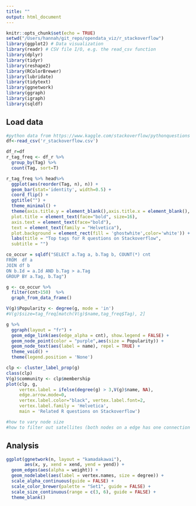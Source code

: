 ```yaml
---
title: ""
output: html_document
---
```


```r
knitr::opts_chunk$set(echo = TRUE)
setwd("/Users/hannah/git_repo/opendata_viz/r_stackoverflow")
library(ggplot2) # Data visualization
library(readr) # CSV file I/O, e.g. the read_csv function
library(dplyr)
library(tidyr)
library(reshape2)
library(RColorBrewer)
library(lubridate)
library(tidytext)
library(ggnetwork)
library(ggraph)
library(igraph)
library(sqldf)
```

## Load data

```r
#python data from https://www.kaggle.com/stackoverflow/pythonquestions
df<-read_csv('r_stackoverflow.csv')

```
```r
df_r=df
r_tag_freq <- df_r %>% 
  group_by(Tag) %>%
  count(Tag, sort=T)

r_tag_freq %>% head%>% 
  ggplot(aes(reorder(Tag, n), n)) + 
  geom_bar(stat='identity', width=0.5) + 
  coord_flip() + 
  ggtitle("") +
  theme_minimal() +
  theme(axis.title.y = element_blank(),axis.title.x = element_blank(),
  plot.title = element_text(face="bold", size=16),
  axis.text = element_text(face="bold"),
  text = element_text(family = "Helvetica"),
  plot.background = element_rect(fill = 'ghostwhite',color='white')) +
  labs(title = "Top tags for R questions on Stackoverflow",
  subtitle = "")
```

```r
co_occur = sqldf("SELECT a.Tag a, b.Tag b, COUNT(*) cnt
FROM  df a 
JOIN df b 
ON b.Id = a.Id AND b.Tag > a.Tag
GROUP BY a.Tag, b.Tag")
```


```r
g <- co_occur %>% 
  filter(cnt>150)  %>%
  graph_from_data_frame() 

V(g)$Popularity <- degree(g, mode = 'in')
#V(g)$size=tag_freq[match(V(g)$name,tag_freq$Tag), 2]

```

```r
g %>%
  ggraph(layout = "fr") +
  geom_edge_link(aes(edge_alpha = cnt), show.legend = FALSE) +
  geom_node_point(color = "purple",aes(size = Popularity)) +
  geom_node_text(aes(label = name), repel = TRUE) +
  theme_void() + 
  theme(legend.position = 'None')
```


```r
clp <- cluster_label_prop(g)
class(clp)
V(g)$community <- clp$membership
plot(clp, g,
     vertex.label = ifelse(degree(g) > 3,V(g)$name, NA),
     edge.arrow.mode=0, 
     vertex.label.color="black", vertex.label.font=2, 
     vertex.label.family = 'Helvetica',
     main = 'Related R questions on Stackoverflow')

```

```r
#how to vary node size
#how to filter out satellites (both nodes on a edge has one connection only), community with only two vertex
```


## Analysis

```r
ggplot(ggnetwork(n, layout = "kamadakawai"),
       aes(x, y, xend = xend, yend = yend)) +
  geom_edges(aes(alpha = weight)) +
  geom_nodelabel(aes(label = vertex.names, size = degree)) +
  scale_alpha_continuous(guide = FALSE) +
  scale_color_brewer(palette = "Set1", guide = FALSE) +
  scale_size_continuous(range = c(3, 6), guide = FALSE) +
  theme_blank()

```



